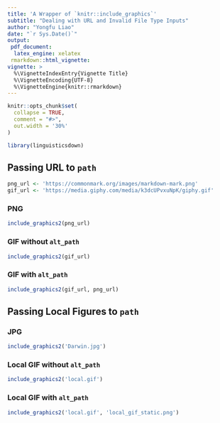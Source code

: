 ```yaml
---
title: 'A Wrapper of `knitr::include_graphics`'
subtitle: "Dealing with URL and Invalid File Type Inputs"
author: "Yongfu Liao"
date: "`r Sys.Date()`"
output: 
 pdf_document:
  latex_engine: xelatex
 rmarkdown::html_vignette:
vignette: >
  %\VignetteIndexEntry{Vignette Title}
  %\VignetteEncoding{UTF-8}
  %\VignetteEngine{knitr::rmarkdown}
---
```


```r
knitr::opts_chunk$set(
  collapse = TRUE,
  comment = "#>",
  out.width = '30%'
)
```

```r
library(linguisticsdown)
```


## Passing URL to `path`

```r
png_url <- 'https://commonmark.org/images/markdown-mark.png'
gif_url <- 'https://media.giphy.com/media/k3dcUPvxuNpK/giphy.gif'
```

### PNG
```r
include_graphics2(png_url)
```

### GIF **without** `alt_path`
```r

include_graphics2(gif_url)
```

### GIF with `alt_path`

```r
include_graphics2(gif_url, png_url)
```


## Passing Local Figures to `path`

### JPG
```r
include_graphics2('Darwin.jpg')
```

### Local GIF **without** `alt_path`
```r
include_graphics2('local.gif')
```

### Local GIF with `alt_path`
```r
include_graphics2('local.gif', 'local_gif_static.png')
```
